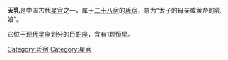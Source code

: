 '''天乳'''是中国古代[[星官|星官]]之一，属于[[二十八宿|二十八宿]]的[[氐宿|氐宿]]，意为“太子的母亲或黄帝的乳娘”。

它位于[[星座列表|现代星座]]划分的[[巨蛇座|巨蛇座]]，含有1颗[[恒星|恒星]]。

[[Category:氐宿|Category:氐宿]]
[[Category:星官|Category:星官]]